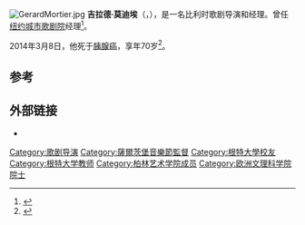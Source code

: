 [[File:GerardMortier.jpg|thumb]]
'''吉拉德·莫迪埃'''（{{lang|en|Gerard Alfons August, Baron Mortier}}，{{Bd|1943年|11月25日|2014年|3月8日|catIdx=Mortier}}），是一名比利时歌剧导演和经理。曾任[[纽约城市歌剧院|纽约城市歌剧院]]经理<ref>{{cite news|title=寒冷照亮舞台|url=http://money.163.com/09/0403/03/55UPO6AA002524SC.html|accessdate=2014-03-10|newspaper=网易|archive-url=https://web.archive.org/web/20140310170114/http://money.163.com/09/0403/03/55UPO6AA002524SC.html|archive-date=2014-03-10|dead-url=yes}}</ref>。

2014年3月8日，他死于[[胰腺癌|胰腺癌]]，享年70岁<ref>{{Cite web|url=http://www.nytimes.com/2014/03/10/arts/music/gerard-mortier-opera-visionary-dies-at-70.html?_r=0|title=Gerard Mortier, Opera Visionary, Dies at 70|first=Zachary|last=Woolfe|publisher=''[[The_New_York_Times|The New York Times]]''|date=9 March 2014|accessdate=9 March 2014|archive-date=2019-12-07|archive-url=https://web.archive.org/web/20191207131828/https://www.nytimes.com/2014/03/10/arts/music/gerard-mortier-opera-visionary-dies-at-70.html?_r=0|dead-url=no}}</ref>。

==参考==
{{Reflist}}

==外部链接==
{{Commons category|Gerard Mortier}}
* {{IMDb name|1904726}}

{{Authority control}}
{{DEFAULTSORT:Mortier, Gerard}}
[[Category:歌剧导演|Category:歌剧导演]]
[[Category:薩爾茨堡音樂節監督|Category:薩爾茨堡音樂節監督]]
[[Category:根特大學校友|Category:根特大學校友]]
[[Category:根特大学教师|Category:根特大学教师]]
[[Category:柏林艺术学院成员|Category:柏林艺术学院成员]]
[[Category:欧洲文理科学院院士|Category:欧洲文理科学院院士]]
{{Belgium-bio-stub}}
